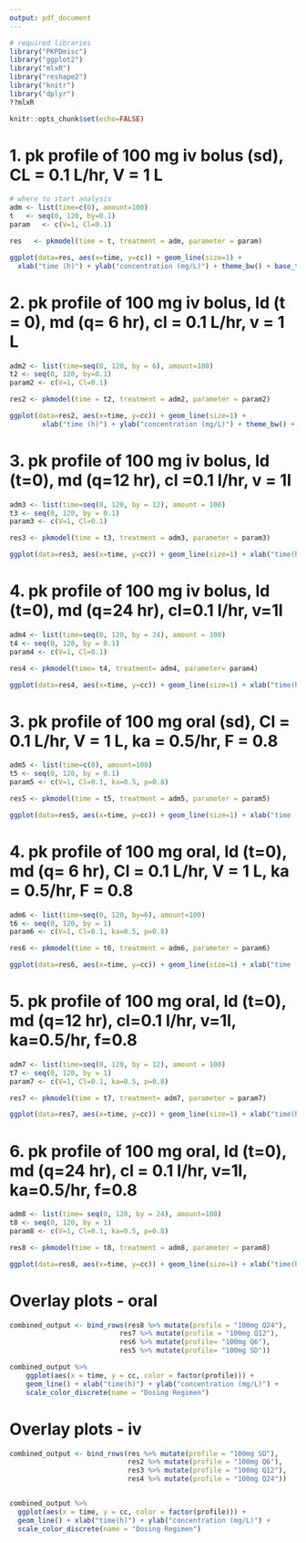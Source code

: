 ```yaml
---
output: pdf_document
---
```

```r
# required libraries
library("PKPDmisc")
library("ggplot2")
library("mlxR")
library("reshape2")
library("knitr")
library("dplyr")
??mlxR
```

```r
knitr::opts_chunk$set(echo=FALSE)
```

# 1. pk profile of 100 mg iv bolus (sd), CL = 0.1 L/hr, V = 1 L
```r
# where to start analysis
adm <- list(time=c(0), amount=100)
t   <- seq(0, 120, by=0.1)
param   <- c(V=1, Cl=0.1)

res   <- pkmodel(time = t, treatment = adm, parameter = param)

ggplot(data=res, aes(x=time, y=cc)) + geom_line(size=1) +
  xlab("time (h)") + ylab("concentration (mg/L)") + theme_bw() + base_theme()
```

# 2. pk profile of 100 mg iv bolus, ld (t = 0), md (q= 6 hr), cl = 0.1 L/hr, v = 1 L
```r
adm2 <- list(time=seq(0, 120, by = 6), amount=100)
t2 <- seq(0, 120, by=0.1)
param2 <- c(V=1, Cl=0.1)

res2 <- pkmodel(time = t2, treatment = adm2, parameter = param2)

ggplot(data=res2, aes(x=time, y=cc)) + geom_line(size=1) +
        xlab("time (h)") + ylab("concentration (mg/L)") + theme_bw() + base_theme()
```

# 3. pk profile of 100 mg iv bolus, ld (t=0), md (q=12 hr), cl =0.1 l/hr, v = 1l
```r
adm3 <- list(time=seq(0, 120, by = 12), amount = 100)
t3 <- seq(0, 120, by = 0.1)
param3 <- c(V=1, Cl=0.1)

res3 <- pkmodel(time = t3, treatment = adm3, parameter = param3)

ggplot(data=res3, aes(x=time, y=cc)) + geom_line(size=1) + xlab("time(h)") + ylab("concentration (mg/L)") + theme_bw() + base_theme()
```

# 4. pk profile of 100 mg iv bolus, ld (t=0), md (q=24 hr), cl=0.1 l/hr, v=1l
```r
adm4 <- list(time=seq(0, 120, by = 24), amount = 100)
t4 <- seq(0, 120, by = 0.1)
param4 <- c(V=1, Cl=0.1)

res4 <- pkmodel(time= t4, treatment= adm4, parameter= param4)

ggplot(data=res4, aes(x=time, y=cc)) + geom_line(size=1) + xlab("time(h)") + ylab("concentration(mg/L)") + theme_bw() + base_theme()
```

# 3. pk profile of 100 mg oral (sd), Cl = 0.1 L/hr, V = 1 L, ka = 0.5/hr, F = 0.8
```r
adm5 <- list(time=c(0), amount=100)
t5 <- seq(0, 120, by = 0.1)
param5 <- c(V=1, Cl=0.1, ka=0.5, p=0.8)

res5 <- pkmodel(time = t5, treatment = adm5, parameter = param5)

ggplot(data=res5, aes(x=time, y=cc)) + geom_line(size=1) + xlab("time (h)") + ylab("concentration (mg/L)") + theme_bw() + base_theme()
```

# 4. pk profile of 100 mg oral, ld (t=0), md (q= 6 hr), Cl = 0.1 L/hr, V = 1 L, ka = 0.5/hr, F = 0.8
```r
adm6 <- list(time=seq(0, 120, by=6), amount=100)
t6 <- seq(0, 120, by = 1)
param6 <- c(V=1, Cl=0.1, ka=0.5, p=0.8)

res6 <- pkmodel(time = t6, treatment = adm6, parameter = param6)

ggplot(data=res6, aes(x=time, y=cc)) + geom_line(size=1) + xlab("time (h)") + ylab("concentration (mg/L)") + theme_bw() + base_theme()
```

# 5. pk profile of 100 mg oral, ld (t=0), md (q=12 hr), cl=0.1 l/hr, v=1l, ka=0.5/hr, f=0.8
```r
adm7 <- list(time=seq(0, 120, by = 12), amount = 100)
t7 <- seq(0, 120, by = 1)
param7 <- c(V=1, Cl=0.1, ka=0.5, p=0.8)

res7 <- pkmodel(time = t7, treatment= adm7, parameter = param7)

ggplot(data=res7, aes(x=time, y=cc)) + geom_line(size=1) + xlab("time(h)") + ylab("concentration (mg/L)") + theme_bw() + base_theme()
```

# 6. pk profile of 100 mg oral, ld (t=0), md (q=24 hr), cl = 0.1 l/hr, v=1l, ka=0.5/hr, f=0.8
```r
adm8 <- list(time= seq(0, 120, by = 24), amount=100)
t8 <- seq(0, 120, by = 1)
param8 <- c(V=1, Cl=0.1, ka=0.5, p=0.8)

res8 <- pkmodel(time = t8, treatment = adm8, parameter = param8)

ggplot(data=res8, aes(x=time, y=cc)) + geom_line(size=1) + xlab("time(h)") + ylab("concentration(mg/L)") + theme_bw() + base_theme()
```

# Overlay plots - oral
```r
combined_output <- bind_rows(res8 %>% mutate(profile = "100mg Q24"),
                           res7 %>% mutate(profile = "100mg Q12"),
                           res6 %>% mutate(profile= "100mg Q6"),
                           res5 %>% mutate(profile= "100mg SD"))

combined_output %>%
    ggplot(aes(x = time, y = cc, color = factor(profile))) + 
    geom_line() + xlab("time(h)") + ylab("concentration (mg/L)") +
    scale_color_discrete(name = "Dosing Regimen")
```

# Overlay plots - iv
```r
combined_output <- bind_rows(res %>% mutate(profile = "100mg SD"),
                             res2 %>% mutate(profile = "100mg Q6"),
                             res3 %>% mutate(profile = "100mg Q12"),
                             res4 %>% mutate(profile = "100mg Q24"))


combined_output %>%
  ggplot(aes(x = time, y = cc, color = factor(profile))) +
  geom_line() + xlab("time(h)") + ylab("concentration (mg/L)") +
  scale_color_discrete(name = "Dosing Regimen")
```
